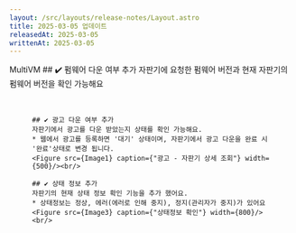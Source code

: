 ```yaml
---
layout: /src/layouts/release-notes/Layout.astro
title: 2025-03-05 업데이트
releasedAt: 2025-03-05
writtenAt: 2025-03-05
---
```




<Frame>
    <Badge style={'web'}>MultiVM</Badge>
    ## ✔️ 펌웨어 다운 여부 추가
    자판기에 요청한 펌웨어 버전과 현재 자판기의 펌웨어 버전을 확인 가능해요
    <Figure src={Image2} caption={"펌웨어 버전 확인"} width={500}/><br/>

    ## ✔️ 광고 다운 여부 추가
    자판기에서 광고를 다운 받았는지 상태를 확인 가능해요.
    * 웹에서 광고를 등록하면 '대기' 상태이며, 자판기에서 광고 다운을 완료 시 '완료'상태로 변경 됩니다.
    <Figure src={Image1} caption={"광고 - 자판기 상세 조회"} width={500}/><br/>

    ## ✔️ 상태 정보 추가
    자판기의 현재 상태 정보 확인 기능을 추가 했어요.
    * 상태정보는 정상, 에러(에러로 인해 중지), 정지(관리자가 중지)가 있어요
    <Figure src={Image3} caption={"상태정보 확인"} width={800}/><br/>
</Frame>

